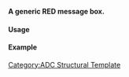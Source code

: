 <noinclude>{{ADC Template}}

'''A generic RED message box.'''

====Usage====

{{Ic|1=<nowiki>{{Box RED|Example:|Content}}</nowiki>}}

====Example====

{{Box RED|Example:|Content}}</noinclude><includeonly>{{Box|{{{1}}}|{{{2}}}|#DDBBBB|#FFDDDD}}</includeonly>

[[Category:ADC Structural Template]]
